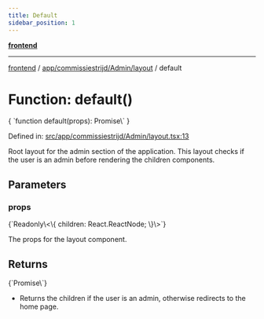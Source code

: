 ```yaml
---
title: Default
sidebar_position: 1
---
```



[**frontend**](../../../../..)

***

[frontend](../../../../..) / [app/commissiestrijd/Admin/layout](..) / default

# Function: default()

<CodeBlock language="ts">
{ `function default(props): Promise\<null \| Element\>` }
</CodeBlock>

Defined in: [src/app/commissiestrijd/Admin/layout.tsx:13](https://github.com/svsticky/CommitteeClash/blob/8a31d8fc8422df670b3b4cb3b5fd558ecdeabb90/frontend/src/app/commissiestrijd/Admin/layout.tsx#L13)

Root layout for the admin section of the application.
This layout checks if the user is an admin before rendering the children components.

## Parameters

### props
<CodeBlock language="ts">
{`Readonly\<\{ children: React.ReactNode; \}\>`}
</CodeBlock>

The props for the layout component.

## Returns
<CodeBlock language="ts">
{`Promise\<null \| Element\>`}
</CodeBlock>

- Returns the children if the user is an admin, otherwise redirects to the home page.
